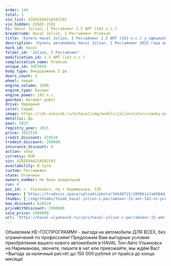 ```yaml
---
order: 144
total: 1
vin_list: XZGEE04A2SA581591
vin_hidden: XZGEE-1591
h1: Haval Jolion, I Рестайлинг 1.5 AMT (143 л.с.)
breadcrumb: Haval Jolion, I Рестайлинг Premium
title: 'Купить Haval Jolion, I Рестайлинг 1.5 AMT (143 л.с.) у официального дилера в Ульяновске'
description: 'Купить автомобиль Haval Jolion, I Рестайлинг 2025 года выпуска, комплектация Premium, цвет - Серый, двигатель - 1.5 AMT (143 л.с.) у официального дилера в г. Ульяновск. Стоимость данного автомобиля Haval Jolion, I Рестайлинг – 1998000'
mark_id: Haval
folder_id: 'Jolion, I Рестайлинг'
modification_id: 1.5 AMT (143 л.с.)
complectation_name: Premium
unique_id: 3453656
body_type: Внедорожник 5 дв.
doors_count: 5
wheel: левый
engine_volume: 1500
engine_type: Бензин
engine_power: 143 л.с.
gearbox: Автомат робот
drive: Передний
color: Серый
image: https://cdn.alexsab.ru/b/haval/img/models/jolion/colors/smoky-pearls.webp
metallic: Да
year: 2025
registry_year: 2025
price: 2622510
credit_discount: 274510
tradein_discount: 200000
insurance_discount: 0
action: show
currency: RUR
vin: XZGEE04A2SA581591
availability: В пути
custom: Растаможен
state: Отличное
owners_number: Не было владельцев
run: 0
poi_id: г. Ульяновск, пр-т Нариманова, 128
images: ['https://tradeins.space/uploads/photo/34648715/289061a7a6984df7076b1f223ce870d0.JPG', 'https://tradeins.space/uploads/photo/34648716/25585bd175a1b512ff3be09cda784671.JPG', 'https://tradeins.space/uploads/photo/34648717/2c8cf081226e85f5c4a6ee80609f375b.JPG', 'https://tradeins.space/uploads/photo/34648718/fb1152be47b835551897d226c749df7b.JPG', 'https://tradeins.space/uploads/photo/34648719/72fc6b1fa6cd9447d7936c3d32e9e8c6.JPG', 'https://tradeins.space/uploads/photo/34648720/a7cec97cc146b42662993154616d846f.JPG', 'https://tradeins.space/uploads/photo/34648721/96f1bf50c61ad8aa8fd980a923d93189.JPG', 'https://tradeins.space/uploads/photo/34648722/00c0134580a4bf7e513df422592fa882.JPG', 'https://tradeins.space/uploads/photo/34648723/41dcb086b066af99396923f9cf013248.JPG', 'https://tradeins.space/uploads/photo/34648724/cee5e5c7b6e01913d4f303207323bec1.JPG']
thumbs: ['/img/thumbs/thumb_haval-jolion-i-рестайлинг-15-amt-143-лс-premium-серый-2025_870d0_0.webp', '/img/thumbs/thumb_haval-jolion-i-рестайлинг-15-amt-143-лс-premium-серый-2025_84671_1.webp', '/img/thumbs/thumb_haval-jolion-i-рестайлинг-15-amt-143-лс-premium-серый-2025_f375b_2.webp', '/img/thumbs/thumb_haval-jolion-i-рестайлинг-15-amt-143-лс-premium-серый-2025_9df7b_3.webp', '/img/thumbs/thumb_haval-jolion-i-рестайлинг-15-amt-143-лс-premium-серый-2025_9e8c6_4.webp']
max_discount: 624510
priceWithDiscount: 1998000
sale_price: 1998000
url: 'https://haval-ulyanovsk.ru/cars/haval-jolion-i-рестайлинг-15-amt-143-лс-premium-серый-2025/'
---
```

Объявляем НЕ-ГОСПРОГРАММУ - выгода на автомобили ДЛЯ ВСЕХ, без ограничений по профессиям! Предложим Вам выгодные условия приобретения вашего нового автомобиля в HAVAL Тон-Авто Ульяновск на Нариманова, звоните, пишите в чат или приезжайте, мы ждём Вас! +Выгода за наличный расчёт до 150 000 рублей от прайса до конца месяца!
